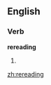 ==English==

===Verb===
'''rereading'''

# {{third-person singular of|[[reread]]}}

{{anagrams:en/adeeginrr}}
[[zh:rereading]]